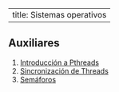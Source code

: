 
---
title: Sistemas operativos
---

## Auxiliares
1. [Introducción a Pthreads](4302.1.html)
2. [Sincronización de Threads](4302.2.html)
4. [Semáforos](4302.4.qmd)
